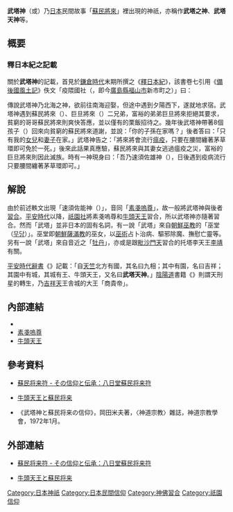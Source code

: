 '''武塔神'''（{{lang|ja|ムトウシン}}或{{lang|ja|ムトウノカミ}}）乃[[日本|日本]]民間故事「[[蘇民將來|蘇民將來]]」裡出現的神祇，亦稱作'''武塔之神'''、'''武塔天神'''等。

== 概要 ==
=== 釋日本紀之記載 ===
關於'''武塔神'''的記載，首見於[[鎌倉時代|鎌倉時代]]末期{{link-ja|卜部兼方|卜部兼方}}所撰之《[[釋日本紀|釋日本紀]]》，該書卷七引用《[[備後國風土記|備後國風土記]]》佚文「疫隈國社（{{lang|ja|えのくまのくにつやしろ}}，即今[[廣島縣|廣島縣]][[福山市|福山市]]新市町之{{link-ja|素盞嗚神社 (福山市新市町戶手)|素盞嗚神社 (福山市新市町戸手)|素盞嗚神社}}）」曰：

傳說武塔神乃北海之神，欲前往南海迎娶，但途中遇到夕陽西下，遂就地求宿。武塔神遇到蘇民將來（{{lang|ja|ソミンショウライ}}）、巨旦將來（{{lang|ja|コタンショウライ}}）二兄弟，富裕的弟弟巨旦將來拒絕其要求，貧窮的哥哥蘇民將來則爽快答應，並以僅有的栗飯招待之。幾年後武塔神帶著8個孩子（{{link-ja|八王子權現|八王子権現}}）回來向貧窮的蘇民將來道謝，並說：「你的子孫在家嗎？」後者答曰：「只有我的[[女兒|女兒]]和[[妻子|妻子]]在家。」武塔神告之：「將來將會流行[[瘟疫|瘟疫]]，只要在腰間纏著茅草環即可免於一死。」後來此話果真應驗，蘇民將來與其妻女逃過瘟疫之災，富裕的巨旦將來則因此滅族。時有一神現身曰：「吾乃速須佐雄神（{{lang|ja|スサノオノカミ}}），日後遇到疫病流行只要腰間纏著茅草環即可。」

== 解說 ==
由於前述軼文出現「速須佐能神（{{lang|ja|スサノオノカミ}}）」，音同「[[素戔嗚尊|素戔嗚尊]]」，故一般將武塔神與後者[[神佛習合|習合]]。[[平安時代|平安時代]]以降，[[八坂神社|祇園社]]將素戔嗚尊和[[牛頭天王|牛頭天王]]習合，所以武塔神亦隨著習合。然而「武塔」並非日本的固有名詞，有一說「武塔」來自[[朝鮮巫教|朝鮮巫教]]的「巫堂（{{ko}}[[wiktionary:zh:무당|무당]]）」。巫堂即[[朝鮮|朝鮮]][[薩滿教|薩滿教]]的巫女，以[[巫術|巫術]]占卜治病、驅邪除魔、撫慰亡靈等。另有一說「武塔」來自音近之「[[牡丹|牡丹]]」，亦或是跟[[多聞天王|毗沙門天]]習合的托塔李天王[[李靖_(神话人物)|李靖]]有關。

[[平安時代|平安時代]][[詞典|辭書]]《{{link-ja|色葉字類抄|色葉字類抄|伊呂波字類抄}}》記載：「自[[天竺|天竺]]北方有國，其名曰九相；其中有園，名曰吉祥；其園中有城，其城有王、牛頭天王，又名曰'''武塔天神'''。」[[陰陽道|陰陽道]]書籍《{{link-ja|三國相傳陰陽輨轄簠簋内傳金烏玉兔集|三国相伝陰陽輨轄簠簋内伝金烏玉兎集|簠簋内傳}}》則謂天刑星的轉生，乃[[吉祥天|吉祥天]]王舎城的大王「商貴帝」。

== 內部連結 ==
* {{link-ja|蘇民將來|蘇民将来}}
* [[素戔嗚尊|素戔嗚尊]]
* [[牛頭天王|牛頭天王]]

== 參考資料 ==
* {{ja}}[http://museum.umic.jp/somin/sominshou/s_sominshou02.html 蘇民将来符 - その信仰と伝承：八日堂蘇民将来符] {{Wayback|url=http://museum.umic.jp/somin/sominshou/s_sominshou02.html |date=20070622071133 }}
* {{ja}}[https://web.archive.org/web/20130105020659/http://www.miesin.com/ab-gozutennou-01.htm 牛頭天王と蘇民将来]
* 《武塔神と蘇民将来の信仰》，岡田米夫著，〈神道宗教〉雜誌，神道宗教學會，1972年1月。
{{Reflist}}

== 外部連結 ==
* {{ja}}[http://museum.umic.jp/somin/sominshou/s_sominshou02.html 蘇民将来符 - その信仰と伝承：八日堂蘇民将来符] {{Wayback|url=http://museum.umic.jp/somin/sominshou/s_sominshou02.html |date=20070622071133 }}
* {{ja}}[https://web.archive.org/web/20130105020659/http://www.miesin.com/ab-gozutennou-01.htm 牛頭天王と蘇民将来]

[[Category:日本神祇|Category:日本神祇]]
[[Category:日本民間信仰|Category:日本民間信仰]]
[[Category:神佛習合|Category:神佛習合]]
[[Category:祇園信仰|Category:祇園信仰]]